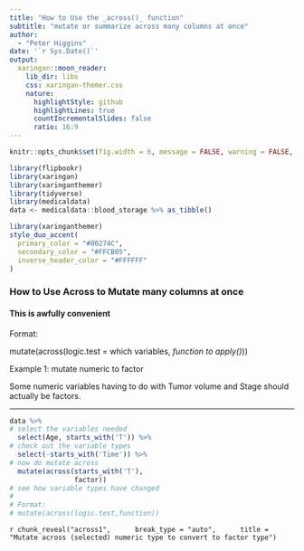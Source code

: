 ```yaml
---
title: "How to Use the _across()_ function"
subtitle: "mutate or summarize across many columns at once"  
author: 
  - "Peter Higgins"
date: '`r Sys.Date()`'
output:
  xaringan::moon_reader:
    lib_dir: libs
    css: xaringan-themer.css
    nature:
      highlightStyle: github
      highlightLines: true
      countIncrementalSlides: false
      ratio: 16:9
---
```


```r
knitr::opts_chunk$set(fig.width = 6, message = FALSE, warning = FALSE, comment = "", cache = FALSE, fig.retina = 3)

library(flipbookr)
library(xaringan)
library(xaringanthemer)
library(tidyverse)
library(medicaldata)
data <- medicaldata::blood_storage %>% as_tibble()
```

```r
library(xaringanthemer)
style_duo_accent(
  primary_color = "#00274C",
  secondary_color = "#FFCB05",
  inverse_header_color = "#FFFFFF"
)
```


### How to Use Across to Mutate many columns at once

#### This is awfully convenient

Format: <br>

mutate(across(logic.test = which variables, _function to apply()_))

Example 1: mutate numeric to factor

Some numeric variables having to do with Tumor volume and Stage should actually be factors.

---

```r
data %>%
# select the variables needed
  select(Age, starts_with('T')) %>% 
# check out the variable types
  select(-starts_with('Time')) %>% 
# now do mutate across
  mutate(across(starts_with('T'), 
                factor)) 
# see how variable types have changed
# 
# Format:
# mutate(across(logic.test,function))
```

`r chunk_reveal("across1", 
    break_type = "auto", 
    title = "Mutate across (selected) numeric type to convert to factor type")`
